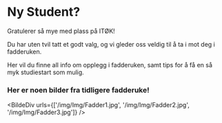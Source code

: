 # Ny Student?



<Cookie />
Gratulerer så mye med plass på ITØK!

Du har uten tvil tatt et godt valg, og vi gleder oss veldig til å ta i mot deg i fadderuken. 

Her vil du finne all info om opplegg i fadderuken, samt tips for å få en så myk studiestart som mulig. 

### Her er noen bilder fra tidligere fadderuke!

<BildeDiv urls={['/img/Img/Fadder1.jpg', '/img/Img/Fadder2.jpg', '/img/Img/Fadder3.jpg']} />

